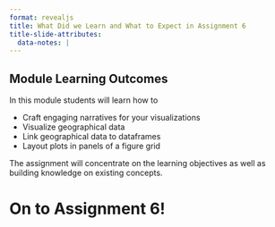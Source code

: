 ```yaml
---
format: revealjs
title: What Did we Learn and What to Expect in Assignment 6
title-slide-attributes:
  data-notes: |
---
```


## Module Learning Outcomes

In this module students will learn how to

- Craft engaging narratives for your visualizations
- Visualize geographical data
- Link geographical data to dataframes
- Layout plots in panels of a figure grid

::: {.notes}
The assignment will concentrate on the learning objectives as well as building knowledge on existing concepts.
:::

# On to Assignment 6!
